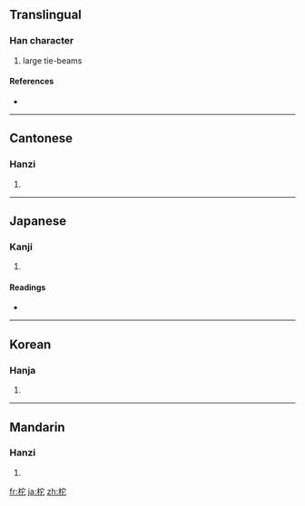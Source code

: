 ==Translingual==

===Han character===
{{Han char|rn=75|rad=木|as=05|sn=9|four=4391<sub>1</sub>|canj=木十心 (DJP)}}

# large tie-beams

====References====
* {{Han ref|kx=0518.040|dkj=14599|dj=0906.060|hdz=21189.030|uh=67C1|ud=26561|bh=CEFB|bd=52987}}

----

==Cantonese==

===Hanzi===
{{yue-hanzi|jyut=|y=to4}}

# {{defn|Cantonese|sort=木05}}

----

==Japanese==

===Kanji===
{{ja-kanji|grade=|rs=木05}}

# {{defn|Japanese|sort=木05}}

====Readings====
* {{ja-readings|on=[[た]] (ta), [[だ]] (da)|kun=[[かじ]] (kaji)}}

----

==Korean==

===Hanja===
{{ko-hanja|hangeul=타|eumhun=|rv=ta|mr=t'a|y=tha}}

# {{defn|Korean|sort=木05}}

----

==Mandarin==

===Hanzi===
{{cmn-hanzi|pin=[[duò]] ([[duo4]])|wg=to<sup>4</sup>}}

# {{defn|Mandarin|sort=木05}}

[[fr:柁]]
[[ja:柁]]
[[zh:柁]]